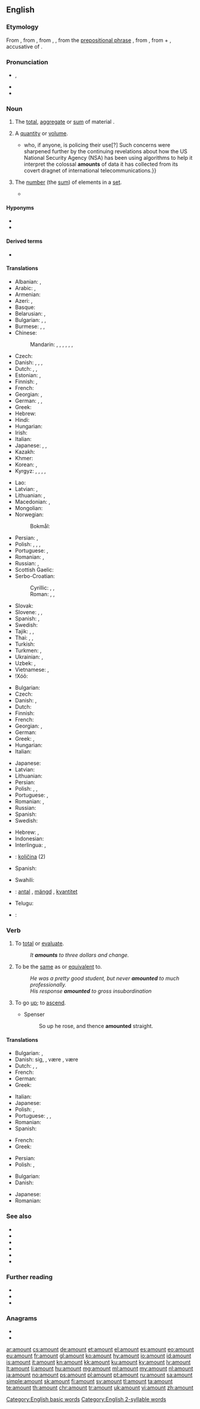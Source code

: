 ==English==
{{wikipedia|Quantity}}

===Etymology===
From {{etyl|enm|en}} {{m|enm|amounten||to mount up to, come up to, signify}}, from {{etyl|fro|en}} {{m|fro|amonter||to amount to}}, from {{m|fro|amont}}, {{m|fro|amunt||uphill, upward}}, from the [[prepositional phrase]] {{m|fro|a mont||toward or to a mountain or heap}}, from {{etyl|la|en}} {{m|la|ad montem}}, from {{m|la|ad||to}} + {{m|la|montem}}, accusative of {{m|la|mons||mountain}}.

===Pronunciation===
* {{enPR|ə.mount'}}, {{IPA|/əˈmaʊnt/|lang=en}}
* {{audio|en-us-amount.ogg|Audio (US)|lang=en}}
* {{rhymes|aʊnt|lang=en}}
 <!-- 2 syllable words !-->
===Noun===
{{en-noun}}

# The [[total]], [[aggregate]] or [[sum]] of material {{qualifier|not applicable to discrete numbers or units or items in standard English}}.
#: {{ux|en|The '''amount''' of atmospheric pollution threatens a health crisis.}}
# A [[quantity]] or [[volume]].
#: {{ux|en|Pour a small '''amount''' of water into the dish.}}
#: {{ux|en|The dogs need different '''amounts''' of food.}}
#* {{quote-magazine|date=2013-07-26|author={{w|Leo Hickman}}
|volume=189|issue=7|page=26|magazine={{w|The Guardian Weekly}}
|title=[http://www.theguardian.com/science/2013/jul/01/how-algorithms-rule-world-nsa How algorithms rule the world]
|passage=The use of algorithms in policing is one example of their increasing influence on our lives.{{...}}who, if anyone, is policing their use[?] Such concerns were sharpened further by the continuing revelations about how the US National Security Agency (NSA) has been using algorithms to help it interpret the colossal '''amounts''' of data it has collected from its covert dragnet of international telecommunications.}}
# {{lb|en|nonstandard|sometimes|_|proscribed}} The [[number]] (the [[sum]]) of elements in a [[set]].
#* {{quote-text|year=2001|author=Gisella Gori|title=Towards an EU right to education|page=195|passage=The final '''amount''' of students who have participated to mobility for the period 1995-1999 is held to be around 460&nbsp;000.}}

====Hyponyms====
* {{l|en|notional amount}}
* {{l|en|principal amount}}

====Derived terms====
* {{l|en|paramount}}

====Translations====
{{trans-top|total or sum of items}}
* Albanian: {{t+|sq|sasi|f}}, {{t+|sq|shumë|f}}
* Arabic: {{t|ar|مَبْلَغ|m}}, {{t+|ar|مِقْدَار|m}}
* Armenian: {{t+|hy|քանակ}}
* Azeri: {{t|az|məbləğ}}, {{t+|az|miqdar}}
* Basque: {{t-needed|eu}}
* Belarusian: {{t+|be|ко́лькасць|f|sc=Cyrl}}, {{t|be|су́ма|f|sc=Cyrl}}
* Bulgarian: {{t+|bg|коли́чество|n|sc=Cyrl}}, {{t+|bg|сума}}, {{t+|bg|сбор}}
* Burmese: {{t+|my|စုစုပေါင်း|sc=Mymr}}, {{t+|my|အင်|sc=Mymr}}, {{t+|my|သင်္ချာ|sc=Mymr}}
* Chinese:
*: Mandarin: {{t+|cmn|數量|sc=Hani}}, {{t+|cmn|数量|tr=shùliàng|sc=Hani}}, {{t+|cmn|量|tr=liàng|sc=Hani}}, {{t+|cmn|數字|sc=Hani}}, {{t+|cmn|数字|tr=shùzì|sc=Hani}}, {{t+|cmn|額|sc=Hani}}, {{t+|cmn|额|tr=é|sc=Hani}}
* Czech: {{t+|cs|množství|n}}
* Danish: {{t+|da|antal|n}}, {{t|da|sum|c}}, {{t+|da|beløb|n}} {{qualifier|money}}, {{t|da|mængde|c}}
* Dutch: {{t+|nl|hoeveelheid|f}}, {{t+|nl|bedrag|n}}, {{t+|nl|saldo|n}}
* Estonian: {{t|et|kogus}}, {{t|et|summa}}
* Finnish: {{t+|fi|määrä}}, {{t+|fi|lukumäärä}}
* French: {{t+|fr|montant|m}}
* Georgian: {{t|ka|ჯამი|sc=Geor}}, {{t|ka|ოდენობა|sc=Geor}}
* German: {{t+|de|Anzahl|f}}, {{t+|de|Menge|f}}, {{t+|de|Betrag|m}}
* Greek: {{t+|el|σύνολο|n|sc=Grek}}
* Hebrew: {{t+|he|סְכוּם|m|tr=s'khum}}
* Hindi: {{t+|hi|मात्रा|f|sc=Deva}}
* Hungarian: {{t+|hu|összeg}}
* Irish: {{t|ga|suim|f}}
* Italian: {{t+|it|ammontare|m}}
* Japanese: {{t|ja|総量|tr=そうりょう, sōryō}}, {{t+|ja|量|tr=りょう, ryō|sc=Jpan}}, {{t+|ja|数量|tr=すうりょう, sūryō|sc=Jpan}}
* Kazakh: {{t+|kk|сан|sc=Cyrl}}
* Khmer: {{t+|km|ចំនួន|tr=cɑmnuən|sc=Khmr}}
* Korean: {{t+|ko|양|sc=Kore}}, {{t+|ko|수량|sc=Kore}}
* Kyrgyz: {{t+|ky|сан}}, {{t+|ky|сумма}}, {{t+|ky|жыйынтык}}, {{t+|ky|көлөм}}, {{t+|ky|аздык-көптүк}}
{{trans-mid}}
* Lao: {{t|lo|ຈຳນວນ|sc=Laoo}}
* Latvian: {{t|lv|summa|f}}, {{t|lv|daudzums|m}}
* Lithuanian: {{t+|lt|suma|f}}, {{t+|lt|kiekis|m}}
* Macedonian: {{t|mk|износ|m|sc=Cyrl}}, {{t|mk|количина|f|sc=Cyrl}}
* Mongolian: {{t-needed|mn}}
* Norwegian:
*: Bokmål: {{t+|nb|mengde|m}}
* Persian: {{t+|fa|مقدار|tr=meqdâr|sc=fa-Arab}}, {{t+|fa|مبلغ|tr=mablağ|sc=fa-Arab}}
* Polish: {{t+|pl|ilość|f}}, {{t+|pl|liczba|f}}, {{t+|pl|kwota|f}}, {{t+|pl|suma|f}}
* Portuguese: {{t+|pt|quantidade|f}}, {{t+|pt|quantia|f}} {{qualifier|of money}}
* Romanian: {{t+|ro|sumă|f}}, {{t+|ro|valoare|f}}
* Russian: {{t+|ru|коли́чество|n}}, {{t+|ru|су́мма|f}}
* Scottish Gaelic: {{t|gd|suim|f}}
* Serbo-Croatian:
*: Cyrillic: {{t|sh|износ|m}}, {{t|sh|количина|f}}, {{t|sh|сума|f}}
*: Roman: {{t+|sh|iznos|m}}, {{t+|sh|količina|f}}, {{t+|sh|suma|f}}
* Slovak: {{t|sk|množstvo|n}}
* Slovene: {{t|sl|znesek|m}}, {{t+|sl|količina|f}}, {{t|sl|kvantiteta|f}}
* Spanish: {{t+|es|cantidad|f}}, {{t+|es|monto|m}}
* Swedish: {{t+|sv|mängd|c}}
* Tajik: {{t|tg|маблағ}}, {{t|tg|миқдор}}, {{t+|tg|шумора}}
* Thai: {{t|th|จำนวนรวม|tr=jam-nuan ruam}}, {{t+|th|รวม|tr=ruam}}, {{t+|th|จำนวน|tr=jam-nuan|sc=Thai}}
* Turkish: {{t+|tr|miktar}}
* Turkmen: {{t+|tk|san}}, {{t|tk|möçber}}
* Ukrainian: {{t+|uk|кі́лькість|f|sc=Cyrl}}, {{t|uk|су́ма|f|sc=Cyrl}}
* Uzbek: {{t+|uz|son}}, {{t+|uz|miqdor}}
* Vietnamese: {{t+|vi|số lượng}}, {{t+|vi|lượng}}
* ǃXóõ: {{t|nmn|ʻǁnàhã}}
{{trans-bottom}}

{{trans-top|quantity or volume}}
* Bulgarian: {{t+|bg|коли́чество|n}}
* Czech: {{t+|cs|množství|n}}
* Danish: {{t+|da|mål|n}}, {{t|da|mængde|c}}
* Dutch: {{t+|nl|hoeveelheid|f}}
* Finnish: {{t+|fi|määrä}}
* French: {{t+|fr|quantité|f}}
* Georgian: {{t|ka|რაოდენობა|sc=Geor}}, {{t|ka|ოდენობა|sc=Geor}}
* German: {{t+|de|Menge|f}}
* Greek: {{t+|el|ποσότητα|f|sc=Grek}}, {{t+|el|ποσό|n|sc=Grek}}
* Hungarian: {{t+|hu|mennyiség}}
* Italian: {{t+|it|quantità}}
{{trans-mid}}
* Japanese: {{t+|ja|量|tr=りょう, ryō}}
* Latvian: {{t|lv|daudzums|m}}
* Lithuanian: {{t+|lt|kiekis|m}}
* Persian: {{t+|fa|مقدار|tr=meqdâr|sc=fa-Arab}}
* Polish: {{t+|pl|ilość|f}}, {{t+|pl|liczba|f}}, {{t+|pl|kwota|f}}
* Portuguese: {{t+|pt|quantidade|f}}, {{t+|pt|quantia|f}} {{qualifier|of money}}
* Romanian: {{t+|ro|cantitate|f}}, {{t+|ro|măsură|f}}
* Russian: {{t+|ru|коли́чество|n}}
* Spanish: {{t+|es|cantidad}}
* Swedish: {{t+|sv|mängd|c}}
{{trans-bottom}}

{{trans-see|number of elements in a set|number}}

{{checktrans-top}}
* Hebrew: {{t-check|he|סכום|m}}, {{t-check|he|סך|m}}
* Indonesian: {{t-check|id|jumlah}}
* Interlingua: {{t-check|ia|amonta}}, {{t-check|ia|quantitate}}
* {{ttbc|sl}}: [[količina]] {{g|f}} (2)
* Spanish: {{t-check|es|cantidad|f}}
{{trans-mid}}
* Swahili: {{t-check|sw|kiasi}}
* {{ttbc|sv}}: [[antal]] {{g|n}}, [[mängd]] {{g|c}}, [[kvantitet]] {{g|c}}
* Telugu: {{t-check|te|మొత్తము}}
* {{ttbc|uk}}: {{t-check|uk|кі́лькість|f}}
{{trans-bottom}}

===Verb===
{{en-verb}}

# {{lb|en|intransitive|followed by ''to''}} To [[total]] or [[evaluate]].
#: ''It '''amounts''' to three dollars and change.''
# {{lb|en|intransitive|followed by ''to''}} To be the [[same]] as or [[equivalent]] to.
#: ''He was a pretty good student, but never '''amounted''' to much professionally.''
#: ''His response '''amounted''' to gross insubordination''
# {{lb|en|obsolete|intransitive}} To go [[up]]; to [[ascend]].
#* Spenser
#*: So up he rose, and thence '''amounted''' straight.

====Translations====
{{trans-top|to total or evaluate}}
* Bulgarian: {{t+|bg|съставлявам}}, {{t|bg|възлизам на}}
* Danish: {{t|da|beløbe}} sig, {{t|da|løbe op}}, være {{t|da|det samme}}, være {{t|da|ensbetydende}}
* Dutch: {{t+|nl|bedragen}}, {{t|nl|komen op}}, {{t|nl|uitkomen op}}
* French: {{t+|fr|monter}}
* German: {{t+|de|beträgt}}
* Greek: {{t+|el|ανέρχομαι|sc=Grek}}
{{trans-mid}}
* Italian: {{t+|it|ammontare}}
* Japanese: {{t|ja|合計する|tr=gōkē suru}}
* Polish: {{t+|pl|wynieść}}, {{t+|pl|dawać}}
* Portuguese: {{t+|pt|atingir}}, {{t|pt|[[importar]] [[a]]}}, {{t|pt|[[chegar]] [[a]]}}
* Romanian: {{t+|ro|evalua}}
* Spanish: {{t+|es|equivaler}}
{{trans-bottom}}

{{trans-top|to be the same as}}
* French: {{t+|fr|correspondre}}
* Greek: {{t+|el|ισοδυναμώ}}
{{trans-mid}}
* Persian: {{t|fa|معادل بودن|tr=mo'âdel budan|sc=fa-Arab}}
* Polish: {{t+|pl|wynieść}}, {{t|pl|być równoznacznym z}}
{{trans-bottom}}

{{checktrans-top}}
* Bulgarian: {{t-check|bg|достигам до}}
* Danish: {{t+check|da|blive}}
{{trans-mid}}
* Japanese: {{t+check|ja|なる|tr=naru}}
* Romanian: {{t-check|ro|se ridica}}
{{trans-bottom}}

===See also===
* {{l|en|extent}}
* {{l|en|magnitude}}
* {{l|en|measurement}}
* {{l|en|number}}
* {{l|en|quantity}}
* {{l|en|size}}

===Further reading===
* {{R:Webster 1913}}
* {{R:Century 1911}}
* {{R:OneLook}}

===Anagrams===
* {{l|en|mantou}}
* {{l|en|outman}}

[[Category:English basic words]]
[[Category:English 2-syllable words]] [[ar:amount]]
[[cs:amount]]
[[de:amount]]
[[et:amount]]
[[el:amount]]
[[es:amount]]
[[eo:amount]]
[[eu:amount]]
[[fr:amount]]
[[gl:amount]]
[[ko:amount]]
[[hy:amount]]
[[io:amount]]
[[id:amount]]
[[is:amount]]
[[it:amount]]
[[kn:amount]]
[[kk:amount]]
[[ku:amount]]
[[ky:amount]]
[[lv:amount]]
[[lt:amount]]
[[li:amount]]
[[hu:amount]]
[[mg:amount]]
[[ml:amount]]
[[my:amount]]
[[nl:amount]]
[[ja:amount]]
[[no:amount]]
[[ps:amount]]
[[pl:amount]]
[[pt:amount]]
[[ru:amount]]
[[sa:amount]]
[[simple:amount]]
[[sk:amount]]
[[fi:amount]]
[[sv:amount]]
[[tl:amount]]
[[ta:amount]]
[[te:amount]]
[[th:amount]]
[[chr:amount]]
[[tr:amount]]
[[uk:amount]]
[[vi:amount]]
[[zh:amount]]